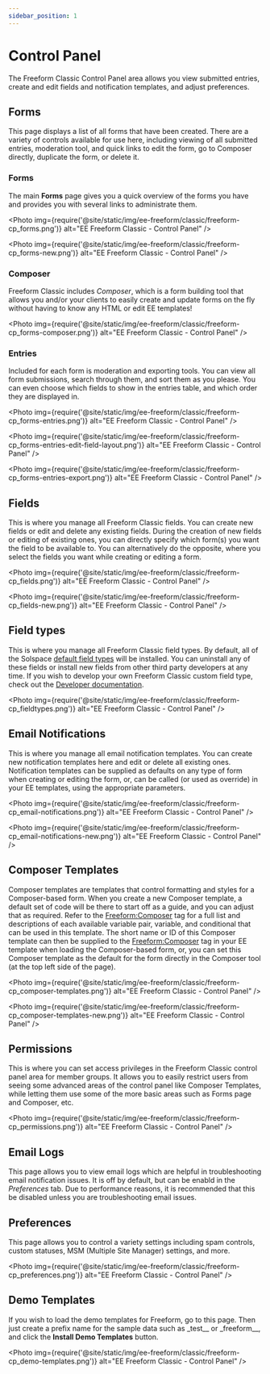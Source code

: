 ```yaml
---
sidebar_position: 1
---
```



# Control Panel

The Freeform Classic Control Panel area allows you view submitted entries, create and edit fields and notification templates, and adjust preferences.

## Forms

This page displays a list of all forms that have been created. There are a variety of controls available for use here, including viewing of all submitted entries, moderation tool, and quick links to edit the form, go to Composer directly, duplicate the form, or delete it.

### Forms

The main **Forms** page gives you a quick overview of the forms you have and provides you with several links to administrate them.

<Photo
  img={require('@site/static/img/ee-freeform/classic/freeform-cp_forms.png')}
  alt="EE Freeform Classic - Control Panel"
/>

<Photo
  img={require('@site/static/img/ee-freeform/classic/freeform-cp_forms-new.png')}
  alt="EE Freeform Classic - Control Panel"
/>

### Composer

Freeform Classic includes _Composer_, which is a form building tool that allows you and/or your clients to easily create and update forms on the fly without having to know any HTML or edit EE templates!

<Photo
  img={require('@site/static/img/ee-freeform/classic/freeform-cp_forms-composer.png')}
  alt="EE Freeform Classic - Control Panel"
/>

### Entries

Included for each form is moderation and exporting tools. You can view all form submissions, search through them, and sort them as you please. You can even choose which fields to show in the entries table, and which order they are displayed in.

<Photo
  img={require('@site/static/img/ee-freeform/classic/freeform-cp_forms-entries.png')}
  alt="EE Freeform Classic - Control Panel"
/>

<Photo
  img={require('@site/static/img/ee-freeform/classic/freeform-cp_forms-entries-edit-field-layout.png')}
  alt="EE Freeform Classic - Control Panel"
/>

<Photo
  img={require('@site/static/img/ee-freeform/classic/freeform-cp_forms-entries-export.png')}
  alt="EE Freeform Classic - Control Panel"
/>

## Fields

This is where you manage all Freeform Classic fields. You can create new fields or edit and delete any existing fields. During the creation of new fields or editing of existing ones, you can directly specify which form(s) you want the field to be available to. You can alternatively do the opposite, where you select the fields you want while creating or editing a form.

<Photo
  img={require('@site/static/img/ee-freeform/classic/freeform-cp_fields.png')}
  alt="EE Freeform Classic - Control Panel"
/>

<Photo
  img={require('@site/static/img/ee-freeform/classic/freeform-cp_fields-new.png')}
  alt="EE Freeform Classic - Control Panel"
/>

## Field types

This is where you manage all Freeform Classic field types. By default, all of the Solspace [default field types](./default-fieldtypes.mdx) will be installed. You can uninstall any of these fields or install new fields from other third party developers at any time. If you wish to develop your own Freeform Classic custom field type, check out the [Developer documentation](./default-fieldtypes.mdx).

<Photo
  img={require('@site/static/img/ee-freeform/classic/freeform-cp_fieldtypes.png')}
  alt="EE Freeform Classic - Control Panel"
/>

## Email Notifications

This is where you manage all email notification templates. You can create new notification templates here and edit or delete all existing ones. Notification templates can be supplied as defaults on any type of form when creating or editing the form, or, can be called (or used as override) in your EE templates, using the appropriate parameters.

<Photo
  img={require('@site/static/img/ee-freeform/classic/freeform-cp_email-notifications.png')}
  alt="EE Freeform Classic - Control Panel"
/>

<Photo
  img={require('@site/static/img/ee-freeform/classic/freeform-cp_email-notifications-new.png')}
  alt="EE Freeform Classic - Control Panel"
/>

## Composer Templates

Composer templates are templates that control formatting and styles for a Composer-based form. When you create a new Composer template, a default set of code will be there to start off as a guide, and you can adjust that as required. Refer to the [Freeform:Composer](../templating/composer.mdx) tag for a full list and descriptions of each available variable pair, variable, and conditional that can be used in this template. The short name or ID of this Composer template can then be supplied to the [Freeform:Composer](../templating/composer.mdx) tag in your EE template when loading the Composer-based form, or, you can set this Composer template as the default for the form directly in the Composer tool (at the top left side of the page).

<Photo
  img={require('@site/static/img/ee-freeform/classic/freeform-cp_composer-templates.png')}
  alt="EE Freeform Classic - Control Panel"
/>

<Photo
  img={require('@site/static/img/ee-freeform/classic/freeform-cp_composer-templates-new.png')}
  alt="EE Freeform Classic - Control Panel"
/>

## Permissions

This is where you can set access privileges in the Freeform Classic control panel area for member groups. It allows you to easily restrict users from seeing some advanced areas of the control panel like Composer Templates, while letting them use some of the more basic areas such as Forms page and Composer, etc.

<Photo
  img={require('@site/static/img/ee-freeform/classic/freeform-cp_permissions.png')}
  alt="EE Freeform Classic - Control Panel"
/>

## Email Logs

This page allows you to view email logs which are helpful in troubleshooting email notification issues. It is off by default, but can be enabld in the _Preferences_ tab. Due to performance reasons, it is recommended that this be disabled unless you are troubleshooting email issues.

## Preferences

This page allows you to control a variety settings including spam controls, custom statuses, MSM (Multiple Site Manager) settings, and more.

<Photo
  img={require('@site/static/img/ee-freeform/classic/freeform-cp_preferences.png')}
  alt="EE Freeform Classic - Control Panel"
/>

## Demo Templates

If you wish to load the demo templates for Freeform, go to this page. Then just create a prefix name for the sample data such as \_test\_\_ or \_freeform\_\_, and click the **Install Demo Templates** button.

<Photo
  img={require('@site/static/img/ee-freeform/classic/freeform-cp_demo-templates.png')}
  alt="EE Freeform Classic - Control Panel"
/>

